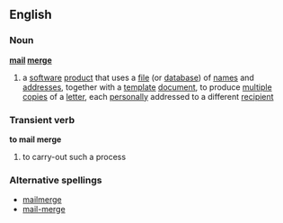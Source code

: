 ==English==
===Noun===
{{wikipedia}}
'''[[mail]] [[merge]]'''
#{{computing}} a [[software]] [[product]] that uses a [[file]] (or [[database]]) of [[name]]s and [[address]]es, together with a [[template]] [[document]], to produce [[multiple]] [[copies]] of a [[letter]], each [[personally]] addressed to a different [[recipient]]
===Transient verb===
'''to mail merge'''
# to carry-out such a process
===Alternative spellings===
*[[mailmerge]]
*[[mail-merge]]